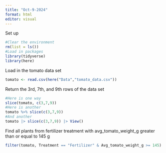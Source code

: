 ```yaml
---
title: "Oct-9-2024"
format: html
editor: visual
---
```


Set up
```r
#Clear the environment
rm(list = ls())
#Load in packages
library(tidyverse)
library(here)
```

Load in the tomato data set
```r
tomato <- read.csv(here("Data","tomato_data.csv"))
```

Return the 3rd, 7th, and 9th rows of the data set
```r
#Here is one way
slice(tomato, c(3,7,9))
#Here is another 
tomato %>% slice(c(3,7,9))
#And another
tomato |> slice(c(3,7,9)) |> View()

```

Find all plants from fertilizer treatment with avg_tomato_weight_g greater 
than or equal to 145 g
```r
filter(tomato, Treatment == "Fertilizer" & Avg_tomato_weight_g >= 145)
```


